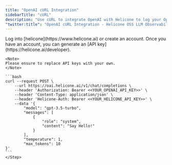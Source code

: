 ```yaml
---
title: "OpenAI cURL Integration"
sidebarTitle: "cURL"
description: "Use cURL to integrate OpenAI with Helicone to log your OpenAI usage."
"twitter:title": "OpenAI cURL Integration - Helicone OSS LLM Observability"
---
```


<Steps>
  <Step title="Create an account + Generate an API Key">
    Log into [helicone](https://www.helicone.ai) or create an account. Once you have an account, you
    can generate an [API key](https://helicone.ai/developer).
  </Step>
  <Step title="Modify the API base and add the `Helicone-Auth` header">

    <Note>
    Please ensure to replace API keys with your own.
    </Note>

    ```bash
    curl --request POST \
        --url https://oai.helicone.ai/v1/chat/completions \
        --header 'Authorization: Bearer <<YOUR_OPENAI_API_KEY>>' \
        --header 'Content-Type: application/json' \
        --header 'Helicone-Auth: Bearer <<YOUR_HELICONE_API_KEY>>' \
        --data '{
            "model": "gpt-3.5-turbo",
            "messages": [
                {
                    "role": "system",
                    "content": "Say Hello!"
                }
            ],
            "temperature": 1,
            "max_tokens": 10
    }'
    ```
    </Step>

</Steps>
